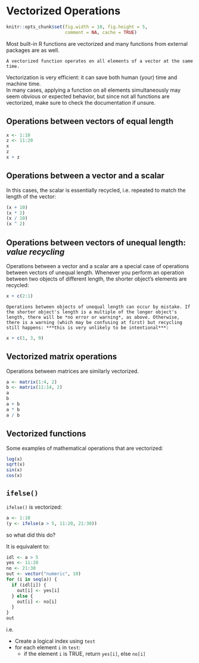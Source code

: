# Vectorized Operations {#vectorization}

```r
knitr::opts_chunk$set(fig.width = 10, fig.height = 5,
                      comment = NA, cache = TRUE) 
```

Most built-in R functions are vectorized and many functions from external packages are as well.

```block
A vectorized function operates on all elements of a vector at the same time.
```

Vectorization is very efficient: it can save both human (your) time and machine time.  
In many cases, applying a function on all elements simultaneously may seem obvious or expected behavior, but since not all functions are vectorized, make sure to check the documentation if unsure.

## Operations between vectors of equal length

```r
x <- 1:10
z <- 11:20
x
z
x + z
```

## Operations between a vector and a scalar

In this cases, the scalar is essentially recycled, i.e. repeated to match the length of the vector:

```r
(x + 10)
(x * 2)
(x / 10)
(x ^ 2)
```

## Operations between vectors of unequal length: ***value recycling***

Operations between a vector and a scalar are a special case of operations between vectors of unequal length. Whenever you perform an operation between two objects of different length, the shorter object's elements are recycled:

```r
x + c(2:1)
```

```block
Operations between objects of unequal length can occur by mistake. If the shorter object's length is a multiple of the longer object's length, there will be *no error or warning*, as above. Otherwise, there is a warning (which may be confusing at first) but recycling still happens: ***this is very unlikely to be intentional***:
```

```r
x + c(1, 3, 9)
```

## Vectorized matrix operations

Operations between matrices are similarly vectorized.

```r
a <- matrix(1:4, 2)
b <- matrix(11:14, 2)
a
b
a + b
a * b
a / b
```

## Vectorized functions

Some examples of mathematical operations that are vectorized:

```r
log(x)
sqrt(x)
sin(x)
cos(x)
```

## `ifelse()`

`ifelse()` is vectorized:

```r
a <- 1:10
(y <- ifelse(a > 5, 11:20, 21:30))
```

so what did this do?

It is equivalent to:

```r
idl <- a > 5
yes <- 11:20
no <- 21:30
out <- vector("numeric", 10)
for (i in seq(a)) {
  if (idl[i]) {
    out[i] <- yes[i]
  } else {
    out[i] <- no[i]
  }
}
out
```
i.e.

* Create a logical index using `test`
* for each element `i` in `test`:
    * if the element `i` is TRUE, return `yes[i]`, else `no[i]`
